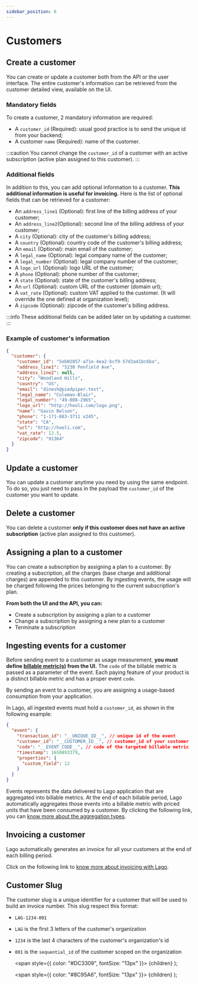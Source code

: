 ```yaml
---
sidebar_position: 6
---
```


# Customers

## Create a customer
You can create or update a customer both from the API or the user interface. The entire customer's information can be retrieved from the customer detailed view, available on the UI.

### Mandatory fields
To create a customer, 2 mandatory information are required:
- A `customer_id` <Required>(Required)</Required>: usual good practice is to send the unique id from your backend;
- A customer `name` <Required>(Required)</Required>: name of the customer.

:::caution
You cannot change the `customer_id` of a customer with an active subscription (active plan assigned to this customer).
:::

### Additional fields
In addition to this, you can add optional information to a customer. **This additional information is useful for invoicing.** Here is the list of optional fields that can be retrieved for a customer:
- An `address_line1` <Optional>(Optional)</Optional>: first line of the billing address of your customer;
- An `address_line2`<Optional>(Optional)</Optional>: second line of the billing address of your customer;
- A `city` <Optional>(Optional)</Optional>: city of the customer's billing address;
- A `country` <Optional>(Optional)</Optional>: country code of the customer's billing address;
- An `email` <Optional>(Optional)</Optional>: main email of the customer;
- A `legal_name` <Optional>(Optional)</Optional>: legal company name of the customer;
- A `legal_number` <Optional>(Optional)</Optional>: legal company number of the customer;
- A `logo_url` <Optional>(Optional)</Optional>: logo URL of the customer;
- A `phone` <Optional>(Optional)</Optional>: phone number of the customer;
- A `state` <Optional>(Optional)</Optional>: state of the customer's billing address;
- An `url` <Optional>(Optional)</Optional>: custom URL of the customer (domain url);
- A `vat_rate` <Optional>(Optional)</Optional>: custom VAT applied to the customer. (It will override the one defined at organization level);
- A `zipcode` <Optional>(Optional)</Optional>: zipcode of the customer's billing address.

:::info
These additional fields can be added later on by updating a customer.
:::

### Example of customer's information
```json title="Customer's information example"
{
  "customer": {
    "customer_id": "5eb02857-a71e-4ea2-bcf9-57d3a41bc6ba",
    "address_line1": "5230 Penfield Ave",
    "address_line2": null,
    "city": "Woodland Hills",
    "country": "US",
    "email": "dinesh@piedpiper.test",
    "legal_name": "Coleman-Blair",
    "legal_number": "49-008-2965",
    "logo_url": "http://hooli.com/logo.png",
    "name": "Gavin Belson",
    "phone": "1-171-883-3711 x245",
    "state": "CA",
    "url": "http://hooli.com",
    "vat_rate": 12.5,
    "zipcode": "91364"
  }
}
```

## Update a customer
You can update a customer anytime you need by using the same endpoint. To do so, you just need to pass in the payload the `customer_id` of the customer you want to update.

## Delete a customer
You can delete a customer **only if this customer does not have an active subscription** (active plan assigned to this customer).

## Assigning a plan to a customer
You can create a subscription by assigning a plan to a customer. By creating a subscription, all the charges (base charge and additional charges) are appended to this customer. By ingesting events, the usage will be charged following the prices belonging to the current subscription's plan.

**From both the UI and the API, you can:**
- Create a subscription by assigning a plan to a customer
- Change a subscription by assigning a new plan to a customer
- Terminate a subscription

## Ingesting events for a customer
Before sending event to a customer as usage measurement, **you must define [billable metric(s)](./billable-metrics/overview) from the UI.** The `code` of the billable metric is passed as a parameter of the event. Each paying feature of your product is a distinct billable metric and has a proper event `code`.

By sending an event to a customer, you are assigning a usage-based consumption from your application.

In Lago, all ingested events must hold a `customer_id`, as shown in the following example:

```json title="Event example"
{
  "event": {
    "transaction_id": "__UNIQUE_ID__", // unique id of the event
    "customer_id": "__CUSTOMER_ID__", // customer_id of your customer
    "code": "__EVENT_CODE__", // code of the targeted billable metric
    "timestamp": 1650893379,
    "properties": {
      "custom_field": 12
    }
  }
}
```
Events represents the data delivered to Lago application that are aggregated into billable metrics. At the end of each billable period, Lago automatically aggregates those events into a billable metric with priced units that have been consumed by a customer. By clicking the following link, you can [know more about the aggregation types](./billable-metrics/aggregation-types).

## Invoicing a customer
Lago automatically generates an invoice for all your customers at the end of each billing period.

Click on the following link to [know more about invoicing with Lago](./invoicing/overview).

## Customer Slug

The customer slug is a unique identifier for a customer that will be used to build an invoice number.
This slug respect this format: 
- `LAG-1234-001`
- `LAG` is the first 3 letters of the customer's organization
- `1234` is the last 4 characters of the customer's organization's id
- `001` is the `sequential_id` of the customer scoped on the organization

  <span
    style={{
      color: "#DC3309",
      fontSize: "13px"
    }}>
    {children}
  </span>
);

  <span
    style={{
      color: "#8C95A6",
      fontSize: "13px"
    }}>
    {children}
  </span>
);